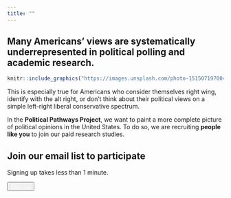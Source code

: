 ```yaml
---
title: ""
---
```


<!-- <p style="font-size:25pt; font-style:italic"> -->
<!-- </p> -->




## Many Americans' views are systematically underrepresented in political polling and academic research.

```r
knitr::include_graphics("https://images.unsplash.com/photo-1515071970049-680dbd2a2339?ixlib=rb-4.0.3&ixid=M3wxMjA3fDB8MHxwaG90by1wYWdlfHx8fGVufDB8fHx8fA%3D%3D&auto=format&fit=crop&w=1170&q=80)")
```

This is especially true for Americans who consider themselves right wing, identify with the alt right, or don't think about their political views on a simple left-right liberal conservative spectrum.
  
In the **Political Pathways Project**, we want to paint a more complete picture of political opinions in the United States.  To do so, we are recruiting **people like you** to join our paid research studies.




## Join our email list to participate

Signing up takes less than 1 minute.

<button class="signup-button" type="button" style="color: #B22234;">
<a href="https://politicalpathwaysproject.com/signup.html" style="color: white;">Sign Up</a>
</button>
